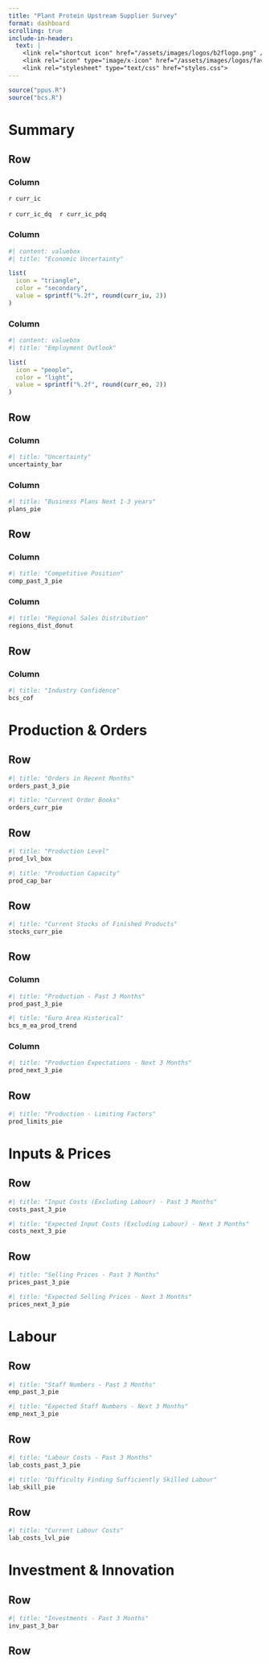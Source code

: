 ```yaml
---
title: "Plant Protein Upstream Supplier Survey"
format: dashboard
scrolling: true
include-in-header:
  text: |
    <link rel="shortcut icon" href="/assets/images/logos/b2flogo.png" />
    <link rel="icon" type="image/x-icon" href="/assets/images/logos/favicon.ico">
    <link rel="stylesheet" type="text/css" href="styles.css">
---
```


```r
source("ppus.R")
source("bcs.R")
```

# Summary

## Row {height="220px"}

### Column

::: {.valuebox icon="bar-chart-line" color="secondary" title="Industry Confidence"}

`r curr_ic`

<i class="bi bi-`r caret(curr_ic_dq)` `r caret_color(curr_ic_dq)`"></i> `r curr_ic_dq` &nbsp;&nbsp; <i class="bi bi-`r caret(curr_ic_pdq)` `r caret_color(curr_ic_pdq)`"></i> `r curr_ic_pdq`
:::


### Column

```r
#| content: valuebox
#| title: "Economic Uncertainty"

list(
  icon = "triangle",
  color = "secondary",
  value = sprintf("%.2f", round(curr_iu, 2))
)
```

### Column

```r
#| content: valuebox
#| title: "Employment Outlook"

list(
  icon = "people",
  color = "light",
  value = sprintf("%.2f", round(curr_eo, 2))
)
```

## Row

### Column
```r
#| title: "Uncertainty"
uncertainty_bar
```

### Column
```r
#| title: "Business Plans Next 1-3 years"
plans_pie
```
## Row

### Column
```r
#| title: "Competitive Position"
comp_past_3_pie
```

### Column
```r
#| title: "Regional Sales Distribution"
regions_dist_donut
```

## Row

### Column

```r
#| title: "Industry Confidence"
bcs_cof
```


# Production & Orders

## Row

```r
#| title: "Orders in Recent Months"
orders_past_3_pie
```

```r
#| title: "Current Order Books"
orders_curr_pie
```

## Row

```r
#| title: "Production Level"
prod_lvl_box
```

```r
#| title: "Production Capacity"
prod_cap_bar
```

## Row

```r
#| title: "Current Stocks of Finished Products"
stocks_curr_pie
```

## Row

### Column {.tabset}

```r
#| title: "Production - Past 3 Months"
prod_past_3_pie
```

```r
#| title: "Euro Area Historical"
bcs_m_ea_prod_trend
```

### Column

```r
#| title: "Production Expectations - Next 3 Months"
prod_next_3_pie
```



## Row

```r
#| title: "Production - Limiting Factors"
prod_limits_pie
```

# Inputs & Prices

## Row

```r
#| title: "Input Costs (Excluding Labour) - Past 3 Months"
costs_past_3_pie
```

```r
#| title: "Expected Input Costs (Excluding Labour) - Next 3 Months"
costs_next_3_pie
```

## Row

```r
#| title: "Selling Prices - Past 3 Months"
prices_past_3_pie
```

```r
#| title: "Expected Selling Prices - Next 3 Months"
prices_next_3_pie
```   

# Labour

## Row

```r
#| title: "Staff Numbers - Past 3 Months"
emp_past_3_pie
```

```r
#| title: "Expected Staff Numbers - Next 3 Months"
emp_next_3_pie
``` 

## Row

```r
#| title: "Labour Costs - Past 3 Months"
lab_costs_past_3_pie
```
```r
#| title: "Difficulty Finding Sufficiently Skilled Labour"
lab_skill_pie
```

## Row

```r
#| title: "Current Labour Costs"
lab_costs_lvl_pie
```

# Investment & Innovation

## Row

```r
#| title: "Investments - Past 3 Months"
inv_past_3_bar
```

## Row

